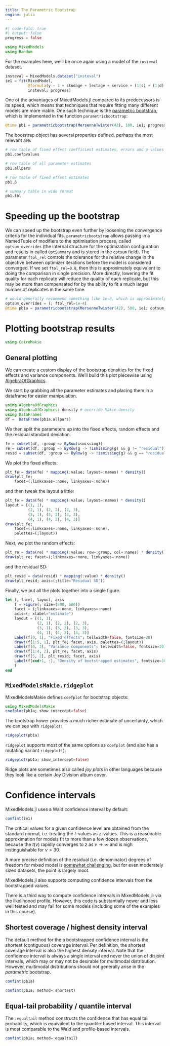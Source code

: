 ```yaml
---
title: The Parametric Bootstrap
engine: julia
---
```


```julia
#| code-fold: true
#| output: false
progress = false
```

```julia
using MixedModels
using Random
```

For the examples here, we'll be once again using a model of the `insteval` dataset.

```julia
insteval = MixedModels.dataset("insteval")
ie1 = fit(MixedModel,
          @formula(y ~ 1 + studage + lectage + service + (1|s) + (1|d) + (1|dept)),
          insteval; progress)

```


One of the advantages of MixedModels.jl compared to its predecessors is its speed, which means that techniques that require fitting many different models are more viable. One such technique is the [parametric bootstrap](https://juliastats.org/MixedModels.jl/v4/bootstrap/), which is implemented in the function `parametricbootstrap`:

```julia
@time pb1 = parametricbootstrap(MersenneTwister(42), 100, ie1; progress)
```

The bootstrap object has several properties defined, perhaps the most relevant are:

```julia
# row table of fixed effect coefficient estimates, errors and p values
pb1.coefpvalues
```

```julia
# row table of all parameter estimates
pb1.allpars
```

```julia
# row table of fixed effect estimates
pb1.β
```

```julia
# summary table in wide format
pb1.tbl
```

# Speeding up the bootstrap

We can speed up the bootstrap even further by loosening the convergence criteria for the individual fits. `parametricbootstrap` allows passing in a NamedTuple of modifiers to the optimisation process, called `optsum_overrides` (the internal structure for the optimization configuration and results in called `OptSummary` and is stored in the `optsum` field). The parameter `ftol_rel` controls the tolerance for the relative change in the objective between optimizer iterations before the model is considered converged. If we set `ftol_rel=0.8`, then this is approximately equivalent to doing the comparison in single precision. More directly, lowering the fit quality for each replicate will reduce the quality of each replicate, but this may be more than compensated for by the ability to fit a much larger number of replicates in the same time.

```julia
# would generally recommend something like 1e-8, which is approximately single precision, this is set here to speed up things for the course
optsum_overrides = (; ftol_rel=1e-4)
@time pb1a = parametricbootstrap(MersenneTwister(42), 500, ie1; optsum_overrides, progress)
```

# Plotting bootstrap results

```julia
using CairoMakie
```

## General plotting


We can create a custom display of the bootstrap densities for the fixed effects and variance components. We'll build this plot piecewise using [AlgebraOfGraphics](https://aog.makie.org/v0.6/).

We start by grabbing all the parameter estimates and placing them in a dataframe for easier manipulation.

```julia
using AlgebraOfGraphics
using AlgebraOfGraphics: density # override Makie.density
using DataFrames
df =  DataFrame(pb1a.allpars)
```

We then split the parameters up into the fixed effects, random effects and the residual standard deviation.

```julia
fe = subset(df, :group => ByRow(ismissing))
re = subset(df, :group => ByRow(g -> !ismissing(g) && g != "residual"))
resid = subset(df, :group => ByRow(g -> !ismissing(g) && g == "residual"))
```

We plot the fixed effects:

```julia
plt_fe = data(fe) * mapping(:value; layout=:names) * density()
draw(plt_fe;
    facet=(;linkxaxes=:none, linkyaxes=:none))
```

and then tweak the layout a little:

```julia
plt_fe = data(fe) * mapping(:value; layout=:names) * density()
layout = [(1, 1),
          (2, 1), (2, 2), (2, 3),
          (3, 1), (3, 2), (3, 3),
          (4, 1), (4, 2), (4, 3)]
draw(plt_fe;
    facet=(;linkxaxes=:none, linkyaxes=:none),
    palettes=(;layout))
```

Next, we plot the random effects:

```julia
plt_re = data(re) * mapping(:value; row=:group, col=:names) * density()
draw(plt_re; facet=(;linkxaxes=:none, linkyaxes=:none))
```

and the residual SD:

```julia
plt_resid = data(resid) * mapping(:value) * density()
draw(plt_resid; axis=(;title="Residual SD"))
```

Finally, we put all the plots together into a single figure.

```julia
let f, facet, layout, axis
    f = Figure(; size=(800, 600))
    facet = (;linkxaxes=:none, linkyaxes=:none)
    axis=(; xlabel="estimate")
    layout = [(1, 1),
              (2, 1), (2, 2), (2, 3),
              (3, 1), (3, 2), (3, 3),
              (4, 1), (4, 2), (4, 3)]
    Label(f[0, 1], "Fixed effects"; tellwidth=false, fontsize=20)
    draw!(f[1:5, 1], plt_fe; facet, axis, palettes=(;layout))
    Label(f[0, 2], "Variance components"; tellwidth=false, fontsize=20)
    draw!(f[1:4, 2], plt_re; facet, axis)
    draw!(f[5, 2], plt_resid; facet, axis)
    Label(f[end+1, :], "Density of bootstrapped estimates", fontsize=30)
    f
end
```

## `MixedModelsMakie.ridgeplot`

MixedModelsMakie defines `coefplot` for bootstrap objects:

```julia
using MixedModelsMakie
coefplot(pb1a; show_intercept=false)
```

The bootstrap hower provides a much richer estimate of uncertainty, which we can see with `ridgeplot`:

```julia
ridgeplot(pb1a)
```

`ridgeplot` supports most of the same options as `coefplot` (and also has a mutating variant `ridgeplot!`):

```julia
ridgeplot(pb1a; show_intercept=false)
```

Ridge plots are sometimes also called _joy plots_ in other languages because they look like a certain Joy Division album cover.

# Confidence intervals

MixedModels.jl uses a Wald confidence interval by default:

```julia
confint(ie1)
```

The critical values for a given confidence level are obtained from the standard normal, i.e. treating the $t$-values as $z$-values. This is a reasonable approximation for models fit to more than a few dozen observations, because the $t(\nu)$ rapidly converges to $z$ as $\nu\rightarrow\infty$ and is nigh instinguishable for $\nu > 30$.

A more precise definition of the residual (i.e. denominator) degrees of freedom for mixed model is [somewhat challenging](https://bbolker.github.io/mixedmodels-misc/glmmFAQ.html#why-doesnt-lme4-display-denominator-degrees-of-freedomp-values-what-other-options-do-i-have), but for even moderately sized datasets, the point is largely moot.

MixedModels.jl also supports computing confidence intervals from the bootstrapped values.

::: {.callout-note collapse="true" title="Profile-based confidence intervals"}
There is a third way to compute confidence intervals in MixedModels.jl: via the likelihoood profile. However, this code is substantially newer and less well tested and may fail for some models (including some of the examples in this course).
:::

## Shortest coverage / highest density interval

The default method for the a bootstrapped confidence interval is the shortest (contiguous) coverage interval. Per definition, the shortest coverage interval is also the highest density interval. Note that the confidence interval is always a single interval and never the union of disjoint intervals, which may or may not be desirable for multimodal distribution. However, multimodal distributions should not generally arise in the *parametric* bootstrap.

```julia
confint(pb1a)
```

```julia
confint(pb1a; method=:shortest)
```

## Equal-tail probability / quantile interval

The `:equaltail` method constructs the confidence that has equal tail probability, which is equivalent to the quantile-based interval. This interval is most comparable to the Wald and profile-based intervals.

```julia
confint(pb1a; method=:equaltail)
```
